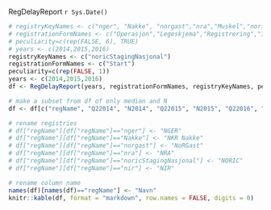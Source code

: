 RegDelayReport `r Sys.Date()`
```r
# registryKeyNames <- c("nger", "Nakke", "norgast","nra","Muskel","noricStagingNasjonal","nir")
# registrationFormNames <- c("Operasjon","Legeskjema","Registrering","1A Anamnese","Basisregistrering","Start","nada")
# peculiarity=c(rep(FALSE, 6), TRUE)
# years <- c(2014,2015,2016)
registryKeyNames <- c("noricStagingNasjonal")
registrationFormNames <- c("Start")
peculiarity=c(rep(FALSE, 1))
years <- c(2014,2015,2016)
df <- RegDelayReport(years, registrationFormNames, registryKeyNames, peculiarity)

# make a subset from df of only median and N
df <- df[c("regName", "Q22014", "N2014", "Q22015", "N2015", "Q22016", "N2016")]

# rename registries
# df["regName"][df["regName"]=="nger"] <- "NGER"
# df["regName"][df["regName"]=="Nakke"] <- "NKR Nakke"
# df["regName"][df["regName"]=="norgast"] <- "NoRGast"
# df["regName"][df["regName"]=="nra"] <- "NRA"
# df["regName"][df["regName"]=="noricStagingNasjonal"] <- "NORIC"
# df["regName"][df["regName"]=="nir"] <- "NIR"

# rename column name
names(df)[names(df)=="regName"] <- "Navn"
knitr::kable(df, format = "markdown", row.names = FALSE, digits = 0)
```